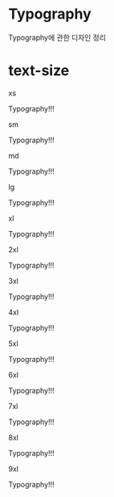 
<Meta title="Styles/Typography" />

# Typography

Typography에 관한 디자인 정리

# text-size

xs

<Canvas>
  <span className="text-xs">Typography!!!</span>
</Canvas>

sm

<Canvas>
  <span className="text-sm">Typography!!!</span>
</Canvas>

md

<Canvas>
  <span className="text-md">Typography!!!</span>
</Canvas>

lg

<Canvas>
  <span className="text-lg">Typography!!!</span>
</Canvas>

xl

<Canvas>
  <span className="text-xl">Typography!!!</span>
</Canvas>

2xl

<Canvas>
  <span className="text-2xl">Typography!!!</span>
</Canvas>

3xl

<Canvas>
  <span className="text-3xl">Typography!!!</span>
</Canvas>

4xl

<Canvas>
  <span className="text-4xl">Typography!!!</span>
</Canvas>

5xl

<Canvas>
  <span className="text-5xl">Typography!!!</span>
</Canvas>

6xl

<Canvas>
  <span className="text-6xl">Typography!!!</span>
</Canvas>

7xl

<Canvas>
  <span className="text-7xl">Typography!!!</span>
</Canvas>

8xl

<Canvas>
  <span className="text-8xl">Typography!!!</span>
</Canvas>

9xl

<Canvas>
  <span className="text-9xl">Typography!!!</span>
</Canvas>
